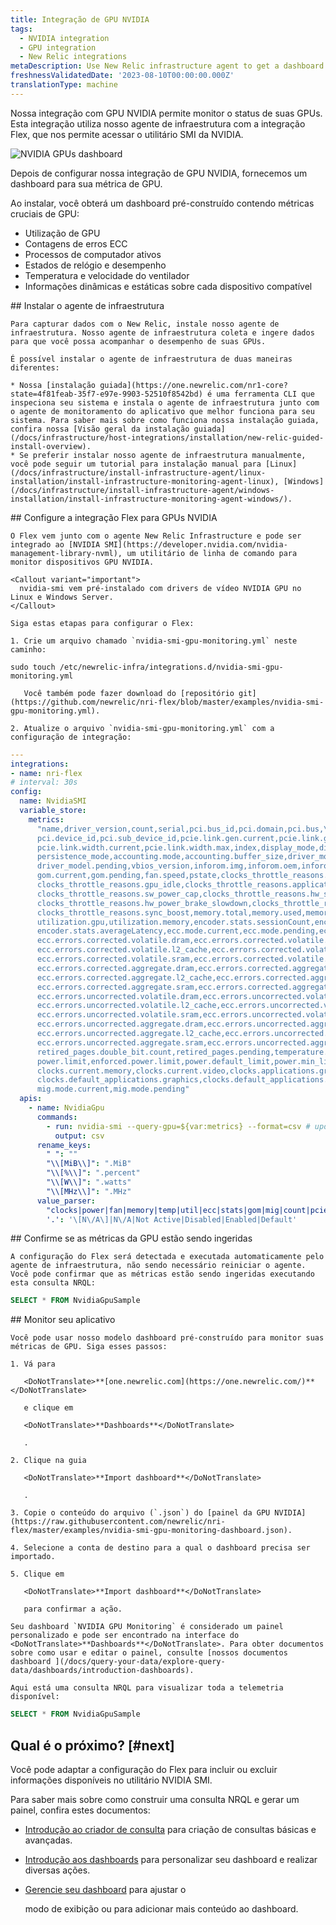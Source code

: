```yaml
---
title: Integração de GPU NVIDIA
tags:
  - NVIDIA integration
  - GPU integration
  - New Relic integrations
metaDescription: Use New Relic infrastructure agent to get a dashboard with GPU metrics.
freshnessValidatedDate: '2023-08-10T00:00:00.000Z'
translationType: machine
---
```



Nossa integração com GPU NVIDIA permite monitor o status de suas GPUs. Esta integração utiliza nosso agente de infraestrutura com a integração Flex, que nos permite acessar o utilitário SMI da NVIDIA.

<img
  title="NVIDIA GPUs dashboard"
  alt="NVIDIA GPUs dashboard"
  src={infrastructureNVIDIAGPUDashboard}
/>

<figcaption>
  Depois de configurar nossa integração de GPU NVIDIA, fornecemos um dashboard para sua métrica de GPU.
</figcaption>

Ao instalar, você obterá um dashboard pré-construído contendo métricas cruciais de GPU:

* Utilização de GPU
* Contagens de erros ECC
* Processos de computador ativos
* Estados de relógio e desempenho
* Temperatura e velocidade do ventilador
* Informações dinâmicas e estáticas sobre cada dispositivo compatível

<Steps>
  <Step>
    ## Instalar o agente de infraestrutura

    Para capturar dados com o New Relic, instale nosso agente de infraestrutura. Nosso agente de infraestrutura coleta e ingere dados para que você possa acompanhar o desempenho de suas GPUs.

    É possível instalar o agente de infraestrutura de duas maneiras diferentes:

    * Nossa [instalação guiada](https://one.newrelic.com/nr1-core?state=4f81feab-35f7-e97e-9903-52510f8542bd) é uma ferramenta CLI que inspeciona seu sistema e instala o agente de infraestrutura junto com o agente de monitoramento do aplicativo que melhor funciona para seu sistema. Para saber mais sobre como funciona nossa instalação guiada, confira nossa [Visão geral da instalação guiada](/docs/infrastructure/host-integrations/installation/new-relic-guided-install-overview).
    * Se preferir instalar nosso agente de infraestrutura manualmente, você pode seguir um tutorial para instalação manual para [Linux](/docs/infrastructure/install-infrastructure-agent/linux-installation/install-infrastructure-monitoring-agent-linux), [Windows](/docs/infrastructure/install-infrastructure-agent/windows-installation/install-infrastructure-monitoring-agent-windows/).
  </Step>

  <Step>
    ## Configure a integração Flex para GPUs NVIDIA

    O Flex vem junto com o agente New Relic Infrastructure e pode ser integrado ao [NVIDIA SMI](https://developer.nvidia.com/nvidia-management-library-nvml), um utilitário de linha de comando para monitor dispositivos GPU NVIDIA.

    <Callout variant="important">
      nvidia-smi vem pré-instalado com drivers de vídeo NVIDIA GPU no Linux e Windows Server.
    </Callout>

    Siga estas etapas para configurar o Flex:

    1. Crie um arquivo chamado `nvidia-smi-gpu-monitoring.yml` neste caminho:

```shell
sudo touch /etc/newrelic-infra/integrations.d/nvidia-smi-gpu-monitoring.yml
```

       Você também pode fazer download do [repositório git](https://github.com/newrelic/nri-flex/blob/master/examples/nvidia-smi-gpu-monitoring.yml).

    2. Atualize o arquivo `nvidia-smi-gpu-monitoring.yml` com a configuração de integração:

```yml
--- 
integrations:
- name: nri-flex
# interval: 30s
config:
  name: NvidiaSMI
  variable_store:
    metrics: 
      "name,driver_version,count,serial,pci.bus_id,pci.domain,pci.bus,\
      pci.device_id,pci.sub_device_id,pcie.link.gen.current,pcie.link.gen.max,\
      pcie.link.width.current,pcie.link.width.max,index,display_mode,display_active,\
      persistence_mode,accounting.mode,accounting.buffer_size,driver_model.current,\
      driver_model.pending,vbios_version,inforom.img,inforom.oem,inforom.ecc,inforom.pwr,\
      gom.current,gom.pending,fan.speed,pstate,clocks_throttle_reasons.supported,\
      clocks_throttle_reasons.gpu_idle,clocks_throttle_reasons.applications_clocks_setting,\
      clocks_throttle_reasons.sw_power_cap,clocks_throttle_reasons.hw_slowdown,clocks_throttle_reasons.hw_thermal_slowdown,\
      clocks_throttle_reasons.hw_power_brake_slowdown,clocks_throttle_reasons.sw_thermal_slowdown,\
      clocks_throttle_reasons.sync_boost,memory.total,memory.used,memory.free,compute_mode,\
      utilization.gpu,utilization.memory,encoder.stats.sessionCount,encoder.stats.averageFps,\
      encoder.stats.averageLatency,ecc.mode.current,ecc.mode.pending,ecc.errors.corrected.volatile.device_memory,\
      ecc.errors.corrected.volatile.dram,ecc.errors.corrected.volatile.register_file,ecc.errors.corrected.volatile.l1_cache,\
      ecc.errors.corrected.volatile.l2_cache,ecc.errors.corrected.volatile.texture_memory,ecc.errors.corrected.volatile.cbu,\
      ecc.errors.corrected.volatile.sram,ecc.errors.corrected.volatile.total,ecc.errors.corrected.aggregate.device_memory,\
      ecc.errors.corrected.aggregate.dram,ecc.errors.corrected.aggregate.register_file,ecc.errors.corrected.aggregate.l1_cache,\
      ecc.errors.corrected.aggregate.l2_cache,ecc.errors.corrected.aggregate.texture_memory,ecc.errors.corrected.aggregate.cbu,\
      ecc.errors.corrected.aggregate.sram,ecc.errors.corrected.aggregate.total,ecc.errors.uncorrected.volatile.device_memory,\
      ecc.errors.uncorrected.volatile.dram,ecc.errors.uncorrected.volatile.register_file,ecc.errors.uncorrected.volatile.l1_cache,\
      ecc.errors.uncorrected.volatile.l2_cache,ecc.errors.uncorrected.volatile.texture_memory,ecc.errors.uncorrected.volatile.cbu,\
      ecc.errors.uncorrected.volatile.sram,ecc.errors.uncorrected.volatile.total,ecc.errors.uncorrected.aggregate.device_memory,\
      ecc.errors.uncorrected.aggregate.dram,ecc.errors.uncorrected.aggregate.register_file,ecc.errors.uncorrected.aggregate.l1_cache,\
      ecc.errors.uncorrected.aggregate.l2_cache,ecc.errors.uncorrected.aggregate.texture_memory,ecc.errors.uncorrected.aggregate.cbu,\
      ecc.errors.uncorrected.aggregate.sram,ecc.errors.uncorrected.aggregate.total,retired_pages.single_bit_ecc.count,\
      retired_pages.double_bit.count,retired_pages.pending,temperature.gpu,temperature.memory,power.management,power.draw,\
      power.limit,enforced.power.limit,power.default_limit,power.min_limit,power.max_limit,clocks.current.graphics,clocks.current.sm,\
      clocks.current.memory,clocks.current.video,clocks.applications.graphics,clocks.applications.memory,\
      clocks.default_applications.graphics,clocks.default_applications.memory,clocks.max.graphics,clocks.max.sm,clocks.max.memory,\
      mig.mode.current,mig.mode.pending"
  apis:
    - name: NvidiaGpu
      commands:
        - run: nvidia-smi --query-gpu=${var:metrics} --format=csv # update this if you have an alternate path
          output: csv
      rename_keys:
        " ": ""
        "\\[MiB\\]": ".MiB"
        "\\[%\\]": ".percent"
        "\\[W\\]": ".watts"
        "\\[MHz\\]": ".MHz"
      value_parser:
        "clocks|power|fan|memory|temp|util|ecc|stats|gom|mig|count|pcie": '\d*\.?\d+'
        '.': '\[N\/A\]|N\/A|Not Active|Disabled|Enabled|Default'
```
  </Step>

  <Step>
    ## Confirme se as métricas da GPU estão sendo ingeridas

    A configuração do Flex será detectada e executada automaticamente pelo agente de infraestrutura, não sendo necessário reiniciar o agente. Você pode confirmar que as métricas estão sendo ingeridas executando esta consulta NRQL:

```sql
SELECT * FROM NvidiaGpuSample
```
</Step>

<Step>
    ## Monitor seu aplicativo

    Você pode usar nosso modelo dashboard pré-construído para monitor suas métricas de GPU. Siga esses passos:

    1. Vá para

       <DoNotTranslate>**[one.newrelic.com](https://one.newrelic.com/)**</DoNotTranslate>

       e clique em

       <DoNotTranslate>**Dashboards**</DoNotTranslate>

       .

    2. Clique na guia

       <DoNotTranslate>**Import dashboard**</DoNotTranslate>

       .

    3. Copie o conteúdo do arquivo (`.json`) do [painel da GPU NVIDIA](https://raw.githubusercontent.com/newrelic/nri-flex/master/examples/nvidia-smi-gpu-monitoring-dashboard.json).

    4. Selecione a conta de destino para a qual o dashboard precisa ser importado.

    5. Clique em

       <DoNotTranslate>**Import dashboard**</DoNotTranslate>

       para confirmar a ação.

    Seu dashboard `NVIDIA GPU Monitoring` é considerado um painel personalizado e pode ser encontrado na interface do <DoNotTranslate>**Dashboards**</DoNotTranslate>. Para obter documentos sobre como usar e editar o painel, consulte [nossos documentos dashboard ](/docs/query-your-data/explore-query-data/dashboards/introduction-dashboards).

    Aqui está uma consulta NRQL para visualizar toda a telemetria disponível:

```sql
SELECT * FROM NvidiaGpuSample
```
  </Step>
</Steps>

## Qual é o próximo? [#next]

Você pode adaptar a configuração do Flex para incluir ou excluir informações disponíveis no utilitário NVIDIA SMI.

Para saber mais sobre como construir uma consulta NRQL e gerar um painel, confira estes documentos:

* [Introdução ao criador de consulta](/docs/query-your-data/explore-query-data/query-builder/introduction-query-builder) para criação de consultas básicas e avançadas.

* [Introdução aos dashboards](/docs/query-your-data/explore-query-data/dashboards/introduction-dashboards) para personalizar seu dashboard e realizar diversas ações.

* [Gerencie seu dashboard](/docs/query-your-data/explore-query-data/dashboards/manage-your-dashboard) para ajustar o

  <InlinePopover type="dashboards"/>

  modo de exibição ou para adicionar mais conteúdo ao dashboard.